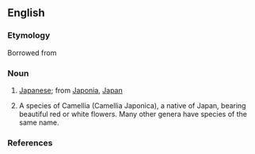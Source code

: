 ==English==

===Etymology===

Borrowed from {{L.}} 

===Noun===

# [[Japanese]]; from [[Japonia]], [[Japan]]
# {{Botany}} A species of Camellia (Camellia Japonica), a native of Japan, bearing beautiful red or white flowers. Many other genera have species of the same name. 

===References===
{{R:Webster 1913}}